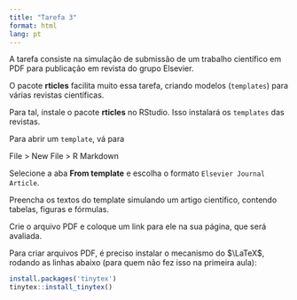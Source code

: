 ```yaml
---
title: "Tarefa 3"
format: html
lang: pt
---
```


A tarefa consiste na simulação de submissão de um trabalho científico em PDF para publicação em revista do grupo Elsevier.

O pacote **rticles** facilita muito essa tarefa, criando modelos (`templates`) para várias revistas científicas.

Para tal, instale o pacote **rticles** no RStudio. Isso instalará os `templates` das revistas.

Para abrir um `template`, vá para 

File > New File > R Markdown

Selecione a aba **From template** e escolha o formato `Elsevier Journal Article`.

Preencha os textos do template simulando um artigo científico, contendo tabelas, figuras e fórmulas.

Crie o arquivo PDF e coloque um link para ele na sua página, que será avaliada. 

:::{.callout-warning}
Para criar arquivos PDF, é preciso instalar o mecanismo do $\LaTeX$, rodando as linhas abaixo (para quem não fez isso na primeira aula):

```r
install.packages('tinytex')
tinytex::install_tinytex()
```

:::
